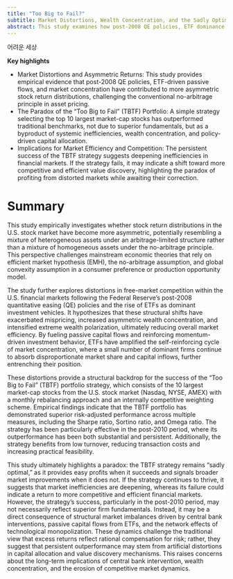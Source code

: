 ```yaml
---
title: "Too Big to Fail?"
subtitle: Market Distortions, Wealth Concentration, and the Sadly Optimal Portfolio Strategy
abstract: This study examines how post-2008 QE policies, ETF dominance, and market concentration have distorted free-market competition, leading to more asymmetric stock return distributions that resemble a mixture of heterogeneous assets under arbitrage limits rather than a no-arbitrage framework. At the center of this shift is the "Too Big to Fail" (TBTF) portfolio strategy, which selects the top 10 largest market-cap stocks and has consistently outperformed traditional benchmarks in the post-2010 period. However, its success appears driven not by superior fundamentals but by policy distortions, passive capital flows, and technological monopolization, reinforcing wealth concentration and systemic inefficiencies. This study highlights a paradox - the TBTF strategy remains "sadly optimal"—profitable under inefficiencies, yet signaling market corrections if it fails. Its persistence raises concerns about the future of financial markets in an era of intervention and asymmetric capital allocation.
---
```


어려운 세상

**Key highlights**

- Market Distortions and Asymmetric Returns: This study provides empirical evidence that post-2008 QE policies, ETF-driven passive flows, and market concentration have contributed to more asymmetric stock return distributions, challenging the conventional no-arbitrage principle in asset pricing.
- The Paradox of the "Too Big to Fail" (TBTF) Portfolio: A simple strategy selecting the top 10 largest market-cap stocks has outperformed traditional benchmarks, not due to superior fundamentals, but as a byproduct of systemic inefficiencies, wealth concentration, and policy-driven capital allocation.
- Implications for Market Efficiency and Competition: The persistent success of the TBTF strategy suggests deepening inefficiencies in financial markets. If the strategy fails, it may indicate a shift toward more competitive and efficient value discovery, highlighting the paradox of profiting from distorted markets while awaiting their correction.

# Summary

This study empirically investigates whether stock return distributions in the U.S. stock market have become more asymmetric, potentially resembling a mixture of heterogeneous assets under an arbitrage-limited structure rather than a mixture of homogeneous assets under the no-arbitrage principle. This perspective challenges mainstream economic theories that rely on efficient market hypothesis (EMH), the no-arbitrage assumption, and global convexity assumption in a consumer preference or production opportunity model.

The study further explores distortions in free-market competition within the U.S. financial markets following the Federal Reserve’s post-2008 quantitative easing (QE) policies and the rise of ETFs as dominant investment vehicles. It hypothesizes that these structural shifts have exacerbated mispricing, increased asymmetric wealth concentration, and intensified extreme wealth polarization, ultimately reducing overall market efficiency. By fueling passive capital flows and reinforcing momentum-driven investment behavior, ETFs have amplified the self-reinforcing cycle of market concentration, where a small number of dominant firms continue to absorb disproportionate market share and capital inflows, further entrenching their position.

These distortions provide a structural backdrop for the success of the "Too Big to Fail" (TBTF) portfolio strategy, which consists of the 10 largest market-cap stocks from the U.S. stock market (Nasdaq, NYSE, AMEX) with a monthly rebalancing approach and an internally competitive weighting scheme. Empirical findings indicate that the TBTF portfolio has demonstrated superior risk-adjusted performance across multiple measures, including the Sharpe ratio, Sortino ratio, and Omega ratio. The strategy has been particularly effective in the post-2010 period, where its outperformance has been both substantial and persistent. Additionally, the strategy benefits from low turnover, reducing transaction costs and increasing practical feasibility.

This study ultimately highlights a paradox: the TBTF strategy remains "sadly optimal," as it provides easy profits when it succeeds and signals broader market improvements when it does not. If the strategy continues to thrive, it suggests that market inefficiencies are deepening, whereas its failure could indicate a return to more competitive and efficient financial markets. However, the strategy’s success, particularly in the post-2010 period, may not necessarily reflect superior firm fundamentals. Instead, it may be a direct consequence of structural market imbalances driven by central bank interventions, passive capital flows from ETFs, and the network effects of technological monopolization. These dynamics challenge the traditional view that excess returns reflect rational compensation for risk; rather, they suggest that persistent outperformance may stem from artificial distortions in capital allocation and value discovery mechanisms. This raises concerns about the long-term implications of central bank intervention, wealth concentration, and the erosion of competitive market dynamics.